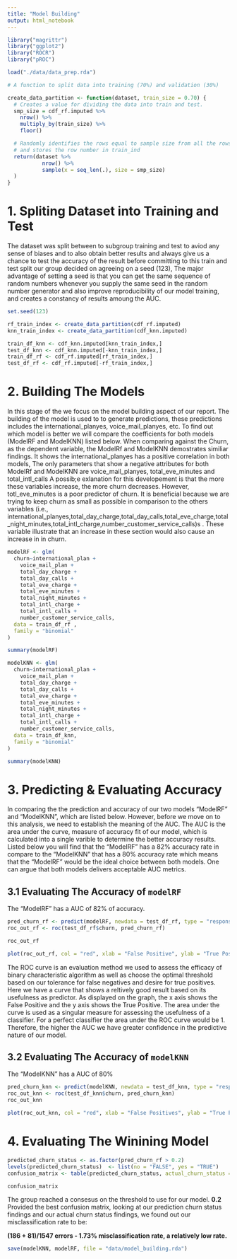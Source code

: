 ```yaml
---
title: "Model Building"
output: html_notebook
---
```


```r
library("magrittr")
library("ggplot2")
library("ROCR")
library("pROC")
```

```r
load("./data/data_prep.rda")
```

```r
# A function to split data into training (70%) and validation (30%)

create_data_partition <- function(dataset, train_size = 0.70) {
  # Creates a value for dividing the data into train and test.
  smp_size = cdf_rf.imputed %>%
    nrow() %>%
    multiply_by(train_size) %>%
    floor()

  # Randomly identifies the rows equal to sample size from all the rows of dataset dataset
  # and stores the row number in train_ind
  return(dataset %>%
           nrow() %>%
           sample(x = seq_len(.), size = smp_size)
  )
}
```

# 1. Spliting Dataset into Training and Test
  
The dataset was split between to subgroup training and test to aviod any sense of biases and to also obtain better results and always give us a chance to test the accuracy of the result before committing to this train and test split our group decided on agreeing on a seed (123), The major advantage of setting a seed is that you can get the same sequence of random numbers whenever you supply the same seed in the random number generator and also improve reproducibility of our model training, and creates a constancy of results amoung the AUC.

```r
set.seed(123)

rf_train_index <- create_data_partition(cdf_rf.imputed)
knn_train_index <- create_data_partition(cdf_knn.imputed)

train_df_knn <- cdf_knn.imputed[knn_train_index,]
test_df_knn <- cdf_knn.imputed[-knn_train_index,]
train_df_rf <- cdf_rf.imputed[rf_train_index,]
test_df_rf <- cdf_rf.imputed[-rf_train_index,]
```

# 2. Building The Models

In this stage of the we focus on the model building aspect of our report. The building of the model is used to to generate predictions, these predictions includes the international_planyes, voice_mail_planyes, etc. To find out which model is better we will compare the coefficients for both models (ModelRF and ModelKNN) listed below.
When comparing against the Churn, as the dependent variable, the ModelRf and ModelKNN demostrates similiar findings. It shows the international_planyes has a positive correlation in both models, The only parameters that show a negative attributes for both ModelRf and ModelKNN are voice_mail_planyes, total_eve_minutes and total_intl_calls A possib;e exlanation for this developement is that the more these variables increase, the more churn decreases. However, totl_eve_minutes is a poor predictor of churn. It is beneficial because we are trying to keep churn as small as possible in comparison to the others variables (i.e., international_planyes,total_day_charge,total_day_calls,total_eve_charge,total_night_minutes,total_intl_charge,number_customer_service_calls)s . These  variable illustrate that an increase in these section would also cause an increase in in churn.
```r
modelRF <- glm(
  churn~international_plan +
    voice_mail_plan +
    total_day_charge +
    total_day_calls +
    total_eve_charge +
    total_eve_minutes +
    total_night_minutes +
    total_intl_charge +
    total_intl_calls +
    number_customer_service_calls,
  data = train_df_rf ,
  family = "binomial"
)

summary(modelRF)
```



```r
modelKNN <- glm(
  churn~international_plan +
    voice_mail_plan +
    total_day_charge +
    total_day_calls +
    total_eve_charge +
    total_eve_minutes +
    total_night_minutes +
    total_intl_charge +
    total_intl_calls +
    number_customer_service_calls,
  data = train_df_knn,
  family = "binomial"
)

summary(modelKNN)
```

# 3. Predicting & Evaluating Accuracy

In comparing the the prediction and accuracy of our two models "ModelRF" and "ModelKNN", which are listed below. However, before we move on to this analysis, we need to establish the meaning of the AUC. The AUC is the area under the curve, measure of accuracy fit of our model, which is calculated into a single varible to determine the better accuracy results. 
Listed below you will find that the "ModelRF" has a 82% accuracy rate in compare to the "ModelKNN" that has a 80% accuracy rate which means that the "ModelRF" would be the ideal choice between both models. One can argue that both models delivers acceptable AUC metrics.

## 3.1 Evaluating The Accuracy of `modelRF`
The "ModelRF" has a AUC of 82% of accuracy.

```r
pred_churn_rf <- predict(modelRF, newdata = test_df_rf, type = "response")
roc_out_rf <- roc(test_df_rf$churn, pred_churn_rf)

roc_out_rf
```


```r
plot(roc_out_rf, col = "red", xlab = "False Positive", ylab = "True Positive")
```

The ROC curve is an evaluation method we used to assess the efficacy of binary characteristic algorithm as well as choose the optimal threshold based on our tolerance for false negatives and desire for true positives. Here we have a curve that shows a reltively good result based on its usefulness as predictor. As displayed on the graph, the x axis shows the False Positive and the y axis shows the True Positive. The area under the curve is used as a singular measure for assessing the usefulness of a classifier. For a perfect classifier the area under the ROC curve would be 1.
Therefore, the higher the AUC we have greater confidence in the predictive nature of our model.


## 3.2 Evaluating The Accuracy of `modelKNN`
The "ModelKNN" has a AUC of 80% 
```r
pred_churn_knn <- predict(modelKNN, newdata = test_df_knn, type = "response")
roc_out_knn <- roc(test_df_knn$churn, pred_churn_knn)
roc_out_knn
```

```r
plot(roc_out_knn, col = "red", xlab = "False Positives", ylab = "True Positives")
```

# 4. Evaluating The Winining Model

```r
predicted_churn_status <- as.factor(pred_churn_rf > 0.2)
levels(predicted_churn_status)  <- list(no = "FALSE", yes = "TRUE")
confusion_matrix <- table(predicted_churn_status, actual_churn_status = test_df_rf$churn)

confusion_matrix
```

The group reached a consesus on the threshold to use for our model. __0.2__ Provided the best confusion matrix, looking at our prediction churn status findings and our actual churn status findings, we found out our misclassification rate to be:

__(186 + 81)/1547 errors - 1.73% misclassification rate, a relatively low rate.__

```r
save(modelKNN, modelRF, file = "data/model_building.rda")
```
